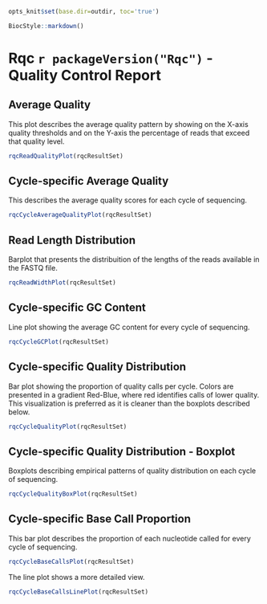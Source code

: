 ```r
opts_knit$set(base.dir=outdir, toc='true')
```
```r
BiocStyle::markdown()
```

# Rqc `r packageVersion("Rqc")` - Quality Control Report

## Average Quality
This plot describes the average quality pattern by showing on the
X-axis quality thresholds and on the Y-axis the percentage of reads
that exceed that quality level.
```r
rqcReadQualityPlot(rqcResultSet)
```

## Cycle-specific Average Quality
This describes the average quality scores for each cycle of sequencing.
```r
rqcCycleAverageQualityPlot(rqcResultSet)
```

## Read Length Distribution
Barplot that presents the distribuition of the lengths of the reads available in the FASTQ file.
```r
rqcReadWidthPlot(rqcResultSet)
```

## Cycle-specific GC Content
Line plot showing the average GC content for every cycle of sequencing.
```r
rqcCycleGCPlot(rqcResultSet)
```

## Cycle-specific Quality Distribution
Bar plot showing the proportion of quality calls per cycle. Colors are
presented in a gradient Red-Blue, where red identifies calls of lower
quality. This visualization is preferred as it is cleaner than the
boxplots described below.
```r
rqcCycleQualityPlot(rqcResultSet)
```

## Cycle-specific Quality Distribution - Boxplot
Boxplots describing empirical patterns of quality distribution on each cycle of sequencing.
```r
rqcCycleQualityBoxPlot(rqcResultSet)
```

## Cycle-specific Base Call Proportion
This bar plot describes the proportion of each nucleotide called for every cycle of sequencing.
```r
rqcCycleBaseCallsPlot(rqcResultSet)
```

The line plot shows a more detailed view.
```r
rqcCycleBaseCallsLinePlot(rqcResultSet)
```
